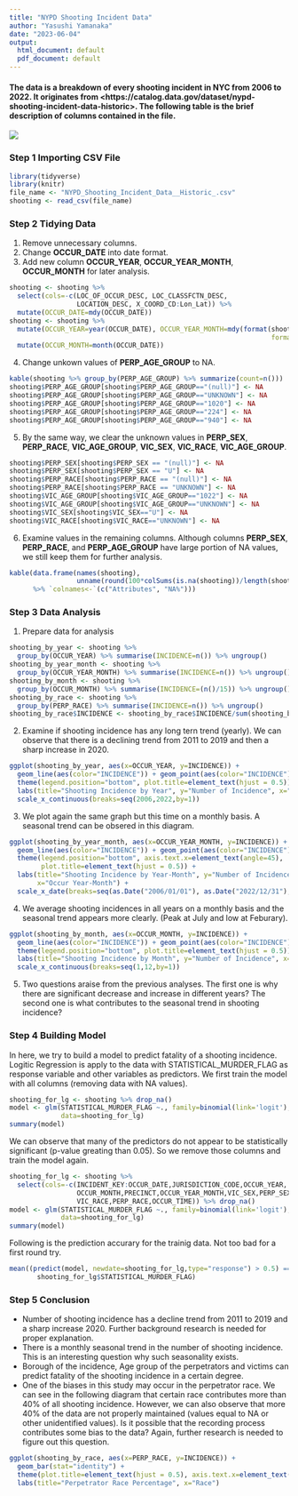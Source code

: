 ```yaml
---
title: "NYPD Shooting Incident Data"
author: "Yasushi Yamanaka"
date: "2023-06-04"
output:
  html_document: default
  pdf_document: default
---
```


#### The data is a breakdown of every shooting incident in NYC from 2006 to 2022. It originates from \<https://catalog.data.gov/dataset/nypd-shooting-incident-data-historic>. The following table is the brief description of columns contained in the file.

![](images/1.jpg)

### Step 1 Importing CSV File

```r
library(tidyverse)
library(knitr)
file_name <- "NYPD_Shooting_Incident_Data__Historic_.csv"
shooting <- read_csv(file_name)
```

### Step 2 Tidying Data

1.  Remove unnecessary columns.
2.  Change **OCCUR_DATE** into date format.
3.  Add new column **OCCUR_YEAR**, **OCCUR_YEAR_MONTH**, **OCCUR_MONTH** for later analysis.

```r
shooting <- shooting %>% 
  select(cols=-c(LOC_OF_OCCUR_DESC, LOC_CLASSFCTN_DESC, 
                 LOCATION_DESC, X_COORD_CD:Lon_Lat)) %>% 
  mutate(OCCUR_DATE=mdy(OCCUR_DATE)) 
shooting <- shooting %>% 
  mutate(OCCUR_YEAR=year(OCCUR_DATE), OCCUR_YEAR_MONTH=mdy(format(shooting$OCCUR_DATE, 
                                                                  format="%m/01/%Y"))) %>% 
  mutate(OCCUR_MONTH=month(OCCUR_DATE))
```

4.  Change unkown values of **PERP_AGE_GROUP** to NA.

```r
kable(shooting %>% group_by(PERP_AGE_GROUP) %>% summarize(count=n()))
shooting$PERP_AGE_GROUP[shooting$PERP_AGE_GROUP=="(null)"] <- NA
shooting$PERP_AGE_GROUP[shooting$PERP_AGE_GROUP=="UNKNOWN"] <- NA
shooting$PERP_AGE_GROUP[shooting$PERP_AGE_GROUP=="1020"] <- NA
shooting$PERP_AGE_GROUP[shooting$PERP_AGE_GROUP=="224"] <- NA
shooting$PERP_AGE_GROUP[shooting$PERP_AGE_GROUP=="940"] <- NA
```

5.  By the same way, we clear the unknown values in **PERP_SEX**, **PERP_RACE**, **VIC_AGE_GROUP**, **VIC_SEX**, **VIC_RACE**, **VIC_AGE_GROUP**.

```r
shooting$PERP_SEX[shooting$PERP_SEX == "(null)"] <- NA
shooting$PERP_SEX[shooting$PERP_SEX == "U"] <- NA
shooting$PERP_RACE[shooting$PERP_RACE == "(null)"] <- NA
shooting$PERP_RACE[shooting$PERP_RACE == "UNKNOWN"] <- NA
shooting$VIC_AGE_GROUP[shooting$VIC_AGE_GROUP=="1022"] <- NA
shooting$VIC_AGE_GROUP[shooting$VIC_AGE_GROUP=="UNKNOWN"] <- NA
shooting$VIC_SEX[shooting$VIC_SEX=="U"] <- NA
shooting$VIC_RACE[shooting$VIC_RACE=="UNKNOWN"] <- NA
```

6.  Examine values in the remaining columns. Although columns **PERP_SEX**, **PERP_RACE**, and **PERP_AGE_GROUP** have large portion of NA values, we still keep them for further analysis.

```r
kable(data.frame(names(shooting), 
                 unname(round(100*colSums(is.na(shooting))/length(shooting$INCIDENT_KEY), 2)))
      %>% `colnames<-`(c("Attributes", "NA%")))
```

### Step 3 Data Analysis

1.  Prepare data for analysis

```r
shooting_by_year <- shooting %>% 
  group_by(OCCUR_YEAR) %>% summarise(INCIDENCE=n()) %>% ungroup()
shooting_by_year_month <- shooting %>% 
  group_by(OCCUR_YEAR_MONTH) %>% summarise(INCIDENCE=n()) %>% ungroup()
shooting_by_month <- shooting %>% 
  group_by(OCCUR_MONTH) %>% summarise(INCIDENCE=(n()/15)) %>% ungroup()
shooting_by_race <- shooting %>% 
  group_by(PERP_RACE) %>% summarise(INCIDENCE=n()) %>% ungroup()
shooting_by_race$INCIDENCE <- shooting_by_race$INCIDENCE/sum(shooting_by_race$INCIDENCE)
```

2.  Examine if shooting incidence has any long tern trend (yearly). We can observe that there is a declining trend from 2011 to 2019 and then a sharp increase in 2020.

```r
ggplot(shooting_by_year, aes(x=OCCUR_YEAR, y=INCIDENCE)) + 
  geom_line(aes(color="INCIDENCE")) + geom_point(aes(color="INCIDENCE")) + 
  theme(legend.position="bottom", plot.title=element_text(hjust = 0.5)) + 
  labs(title="Shooting Incidence by Year", y="Number of Incidence", x="Occur Year") + 
  scale_x_continuous(breaks=seq(2006,2022,by=1))
```

3.  We plot again the same graph but this time on a monthly basis. A seasonal trend can be obsered in this diagram.

```r
ggplot(shooting_by_year_month, aes(x=OCCUR_YEAR_MONTH, y=INCIDENCE)) + 
  geom_line(aes(color="INCIDENCE")) + geom_point(aes(color="INCIDENCE")) + 
  theme(legend.position="bottom", axis.text.x=element_text(angle=45), 
        plot.title=element_text(hjust = 0.5)) + 
  labs(title="Shooting Incidence by Year-Month", y="Number of Incidence", 
       x="Occur Year-Month") + 
  scale_x_date(breaks=seq(as.Date("2006/01/01"), as.Date("2022/12/31"), "years"))
```

4.  We average shooting incidences in all years on a monthly basis and the seasonal trend appears more clearly. (Peak at July and low at Feburary).

```r
ggplot(shooting_by_month, aes(x=OCCUR_MONTH, y=INCIDENCE)) + 
  geom_line(aes(color="INCIDENCE")) + geom_point(aes(color="INCIDENCE")) + 
  theme(legend.position="bottom", plot.title=element_text(hjust = 0.5)) + 
  labs(title="Shooting Incidence by Month", y="Number of Incidence", x="Occur Month") + 
  scale_x_continuous(breaks=seq(1,12,by=1))
```

5.  Two questions araise from the previous analyses. The first one is why there are significant decrease and increase in different years? The second one is what contributes to the seasonal trend in shooting incidence?

### Step 4 Building Model

In here, we try to build a model to predict fatality of a shooting incidence. Logitic Regression is apply to the data with STATISTICAL_MURDER_FLAG as response variable and other variables as predictors. We first train the model with all columns (removing data with NA values).

```r
shooting_for_lg <- shooting %>% drop_na()
model <- glm(STATISTICAL_MURDER_FLAG ~., family=binomial(link='logit'), 
             data=shooting_for_lg)
summary(model)
```

We can observe that many of the predictors do not appear to be statistically significant (p-value greating than 0.05). So we remove those columns and train the model again.

```r
shooting_for_lg <- shooting %>% 
  select(cols=-c(INCIDENT_KEY:OCCUR_DATE,JURISDICTION_CODE,OCCUR_YEAR,
                 OCCUR_MONTH,PRECINCT,OCCUR_YEAR_MONTH,VIC_SEX,PERP_SEX,
                 VIC_RACE,PERP_RACE,OCCUR_TIME)) %>% drop_na()
model <- glm(STATISTICAL_MURDER_FLAG ~., family=binomial(link='logit'), 
             data=shooting_for_lg)
summary(model)
```

Following is the prediction accurary for the trainig data. Not too bad for a first round try.

```r
mean((predict(model, newdate=shooting_for_lg,type="response") > 0.5) == 
       shooting_for_lg$STATISTICAL_MURDER_FLAG)
```

### Step 5 Conclusion

-   Number of shooting incidence has a decline trend from 2011 to 2019 and a sharp increase 2020. Further background research is needed for proper explanation.
-   There is a monthly seasonal trend in the number of shooting incidence. This is an interesting question why such seasonality exists.
-   Borough of the incidence, Age group of the perpetrators and victims can predict fatality of the shooting incidence in a certain degree.
-   One of the biases in this study may occur in the perpetrator race. We can see in the following diagram that certain race contributes more than 40% of all shooting incidence. However, we can also observe that more 40% of the data are not properly maintained (values equal to NA or other unidentified values). Is it possible that the recording process contributes some bias to the data? Again, further research is needed to figure out this question.

```r

ggplot(shooting_by_race, aes(x=PERP_RACE, y=INCIDENCE)) + 
  geom_bar(stat="identity") + 
  theme(plot.title=element_text(hjust = 0.5), axis.text.x=element_text(angle=-60)) + 
  labs(title="Perpetrator Race Percentage", x="Race")

```
